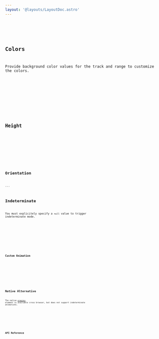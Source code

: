 ```yaml
---
layout: '@layouts/LayoutDoc.astro'
---
```









<Preview client:load>
	<Fragment slot="preview">
		<Example client:visible />
	</Fragment>
	<Fragment slot="code">
		<Code code={ExampleRaw} lang="svelte" />
	</Fragment>
</Preview>

## Colors

Provide background color values for the track and range to customize the colors.

<Preview client:load>
	<Fragment slot="preview">
		<ExampleColor client:visible />
	</Fragment>
	<Fragment slot="code">
		<Code code={ExampleColorRaw} lang="svelte" />
	</Fragment>
</Preview>

## Height

<Preview client:load>
	<Fragment slot="preview">
		<ExampleHeight client:visible />
	</Fragment>
	<Fragment slot="code">
		<Code code={ExampleHeightRaw} lang="svelte" />
	</Fragment>
</Preview>

## Orientation

...

## Indeterminate

You must explicitely specify a `null` value to trigger indeterminate mode.

<Preview client:load>
	<Fragment slot="preview">
		<ExampleIndeterminate client:visible />
	</Fragment>
	<Fragment slot="code">
		<Code code={ExampleIndeterminateRaw} lang="svelte" />
	</Fragment>
</Preview>

### Custom Animation

<Preview client:load>
	<Fragment slot="preview">
		<ExampleCustomAnimation client:visible />
	</Fragment>
	<Fragment slot="code">
		<Code code={ExampleCustomAnimationRaw} lang="svelte" />
	</Fragment>
</Preview>

## Native Alternative

The native [`progress`](https://developer.mozilla.org/en-US/docs/Web/HTML/Element/progress) element is available cross browser, but does not support indeterminate animations.

<Preview client:load>
	<Fragment slot="preview">
		<ExampleNative client:visible />
	</Fragment>
	<Fragment slot="code">
		<Code code={ExampleNativeRaw} lang="svelte" />
	</Fragment>
</Preview>

## API Reference

<ApiTable />
